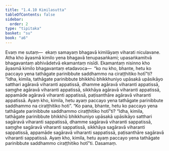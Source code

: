 ```yaml
---
title: "1.4.10 Kimilasutta"
tableOfContents: false
sidebar:
  order: 2
type: "tipitaka"
basket: "su"
book: "a6"
---
```



<DynamicBreadcrumb />

<Division number="40" book="a6" bookNo="16" page="298">

<Paragraph number="261" book="a6">
Evaṃ me sutaṃ—  ekaṃ samayaṃ bhagavā kimilāyaṃ viharati niculavane. Atha kho āyasmā kimilo yena bhagavā tenupasaṅkami; upasaṅkamitvā bhagavantaṃ abhivādetvā ekamantaṃ nisīdi. Ekamantaṃ nisinno kho āyasmā kimilo bhagavantaṃ etadavoca—  “ko nu kho, bhante, hetu ko paccayo yena tathāgate parinibbute saddhammo na ciraṭṭhitiko hotī”ti? “Idha, kimila, tathāgate parinibbute bhikkhū bhikkhuniyo upāsakā upāsikāyo satthari agāravā viharanti appatissā, dhamme agāravā viharanti appatissā, saṃghe agāravā viharanti appatissā, sikkhāya agāravā viharanti appatissā, appamāde agāravā viharanti appatissā, paṭisanthāre agāravā viharanti appatissā. Ayaṃ kho, kimila, hetu ayaṃ paccayo yena tathāgate parinibbute saddhammo na ciraṭṭhitiko hoti”.
</Paragraph>

<Paragraph number="262" book="a6">
“Ko pana, bhante, hetu ko paccayo yena tathāgate parinibbute saddhammo ciraṭṭhitiko hotī”ti? “Idha, kimila, tathāgate parinibbute bhikkhū bhikkhuniyo upāsakā upāsikāyo satthari sagāravā viharanti sappatissā, dhamme sagāravā viharanti sappatissā, saṃghe sagāravā viharanti sappatissā, sikkhāya sagāravā viharanti sappatissā, appamāde sagāravā viharanti sappatissā, paṭisanthāre sagāravā viharanti sappatissā. Ayaṃ kho, kimila, hetu ayaṃ paccayo yena tathāgate parinibbute saddhammo ciraṭṭhitiko hotī”ti.

</Paragraph>
</Division>

<Paragraph number="263" type="center" book="a6">
Dasamaṃ.
</Paragraph>